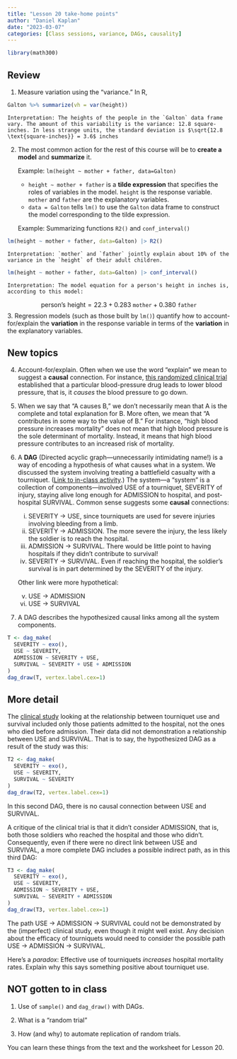 ```yaml
---
title: "Lesson 20 take-home points"
author: "Daniel Kaplan"
date: "2023-03-07"
categories: [Class sessions, variance, DAGs, causality]
---
```


```r
library(math300)
```

## Review

1. Measure variation using the "variance." In R, 

```r
Galton %>% summarize(vh = var(height))
```
    Interpretation: The heights of the people in the `Galton` data frame vary. The amount of this variability is the variance: 12.8 square-inches. In less strange units, the standard deviation is $\sqrt{12.8 \text{square-inches}} = 3.6$ inches

2. The most common action for the rest of this course will be to **create a model** and **summarize** it.

    Example: `lm(height ~ mother + father, data=Galton)`

    - `height ~ mother + father` is a **tilde expression** that specifies the roles of variables in the model. `height` is the response variable. `mother` and `father` are the explanatory variables.
    - `data = Galton` tells `lm()` to use the `Galton` data frame to construct the model corresponding to the tilde expression.
        
    Example: Summarizing functions `R2()` and `conf_interval()`
    
```r
lm(height ~ mother + father, data=Galton) |> R2()
```

    Interpretation: `mother` and `father` jointly explain about 10% of the variance in the `height` of their adult children.

```r
lm(height ~ mother + father, data=Galton) |> conf_interval()
```

    Interpretation: The model equation for a person's height in inches is, according to this model:

$$\text{person's height} = 22.3 + 0.283\ \mathtt{mother} + 0.380\ \mathtt{father}$$
3. Regression models (such as those built by `lm()`) quantify how to account-for/explain the **variation** in the response variable in terms of the **variation** in the explanatory variables. 

## New topics

4. Account-for/explain. Often when we use the word "explain" we mean to suggest a **causal** connection. For instance, [this randomized clinical trial](www/1-s2.0-S0140673697053816-main.pdf) established that a particular blood-pressure drug leads to lower blood pressure, that is, it *causes* the blood pressure to go down. 

5. When we say that "A causes B," we don't necessarily mean that A is the complete and total explanation for B. More often, we mean that "A contributes in some way to the value of B." For instance, "high blood pressure increases mortality" does not mean that high blood pressure is the sole determinant of mortality. Instead, it means that high blood pressure contributes to an increased risk of mortality.

6. A **DAG** (Directed acyclic graph---unnecessarily intimidating name!) is a way of encoding a hypothesis of what causes what in a system. We discussed the system involving treating a battlefield casualty with a tourniquet. ([Link to in-class activity](https://dtkaplan.github.io/Math-300Z/Day-by-day/Lesson-20/Life-savers.html).) The system---a "system" is a collection of components---involved USE of a tourniquet, SEVERITY of injury, staying alive long enough for ADMISSION to hospital, and post-hospital SURVIVAL. Common sense suggests some **causal** connections:

    i. SEVERITY $\longrightarrow$ USE, since tourniquets are used for severe injuries involving bleeding from a limb.
    ii. SEVERITY $\longrightarrow$ ADMISSION. The more severe the injury, the less likely the soldier is to reach the hospital.
    iii. ADMISSION $\longrightarrow$ SURVIVAL. There would be little point to having hospitals if they didn't contribute to survival!
    iv. SEVERITY $\longrightarrow$ SURVIVAL. Even if reaching the hospital, the soldier's survival is in part determined by the SEVERITY of the injury.
    
    Other link were more hypothetical:
    
    v. USE $\longrightarrow$ ADMISSION
    vi. USE $\longrightarrow$ SURVIVAL
    
7. A DAG describes the hypothesized causal links among all the system components.

```r
T <- dag_make(
  SEVERITY ~ exo(),
  USE ~ SEVERITY,
  ADMISSION ~ SEVERITY + USE,
  SURVIVAL ~ SEVERITY + USE + ADMISSION
)
dag_draw(T, vertex.label.cex=1)
```
::: {.callout-note}
## More detail

The [clinical study](https://www.annemergmed.com/article/S0196-0644(14)01408-5/fulltext) looking at the relationship between tourniquet use and survival included only those patients admitted to the hospital, not the ones who died before admission. Their data did not demonstration a relationship between USE and SURVIVAL. That is to say, the hypothesized DAG as a result of the study was this:

```r
T2 <- dag_make(
  SEVERITY ~ exo(),
  USE ~ SEVERITY,
  SURVIVAL ~ SEVERITY
)
dag_draw(T2, vertex.label.cex=1)
```

In this second DAG, there is no causal connection between USE and SURVIVAL.

A critique of the clinical trial is that it didn't consider ADMISSION, that is, both those soldiers who reached the hospital and those who didn't. Consequently, even if there were no direct link between USE and SURVIVAL, a more complete DAG includes a possible indirect path, as in this third DAG:

```r
T3 <- dag_make(
  SEVERITY ~ exo(),
  USE ~ SEVERITY,
  ADMISSION ~ SEVERITY + USE,
  SURVIVAL ~ SEVERITY + ADMISSION
)
dag_draw(T3, vertex.label.cex=1)
```

The path USE $\longrightarrow$ ADMISSION $\longrightarrow$ SURVIVAL could not be demonstrated by the (imperfect) clinical study, even though it might well exist. Any decision about the efficacy of tourniquets would need to consider the possible path USE $\longrightarrow$ ADMISSION $\longrightarrow$ SURVIVAL.

Here's a *paradox*: Effective use of tourniquets *increases* hospital mortality rates. Explain why this says something positive about tourniquet use. 

:::

## NOT gotten to in class

1. Use of `sample()` and `dag_draw()` with DAGs.

2. What is a "random trial"

3. How (and why) to automate replication of random trials. 

You can learn these things from the text and the worksheet for Lesson 20.

